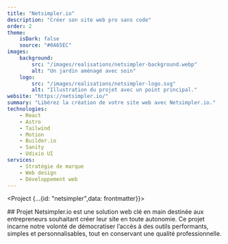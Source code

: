 ```yaml
---
title: "Netsimpler.io"
description: "Créer son site web pro sans code"
order: 2
theme:
    isDark: false
    source: "#0A65EC"
images:
    background:
        src: "/images/realisations/netsimpler-background.webp"
        alt: "Un jardin aménagé avec soin"
    logo:
        src: "/images/realisations/netsimpler-logo.svg"
        alt: "Illustration du projet avec un point principal."
website: "https://netsimpler.io/"
summary: "Libérez la création de votre site web avec Netsimpler.io."
technologies:
    - React
    - Astro
    - Tailwind
    - Motion
    - Builder.io
    - Sanity
    - Udixio UI
services:
    - Stratégie de marque
    - Web design
    - Développement web
---
```


<Project {...{id: "netsimpler",data: frontmatter}}>
<fragment slot="sidebar">

</fragment>
<fragment slot="body">
## Projet
Netsimpler.io est une solution web clé en main destinée aux entrepreneurs souhaitant créer leur site en toute autonomie.
Ce projet incarne notre volonté de démocratiser l’accès à des outils performants, simples et personnalisables, tout en conservant une qualité professionnelle.
</fragment>
</Project>
